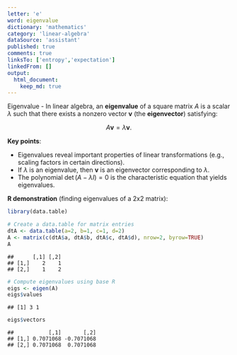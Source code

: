 ```yaml
---
letter: 'e'
word: eigenvalue
dictionary: 'mathematics'
category: 'linear-algebra'
dataSource: 'assistant'
published: true
comments: true
linksTo: ['entropy','expectation']
linkedFrom: []
output:
  html_document:
    keep_md: true
---
```




<a id="eigenvalue">Eigenvalue</a> - In linear algebra, an **eigenvalue** of a square matrix $A$ is a scalar $\lambda$ such that there exists a nonzero vector $\mathbf{v}$ (the **eigenvector**) satisfying:

$$
A\mathbf{v} = \lambda\mathbf{v}.
$$

**Key points**:
- Eigenvalues reveal important properties of linear transformations (e.g., scaling factors in certain directions).
- If $\lambda$ is an eigenvalue, then $\mathbf{v}$ is an eigenvector corresponding to $\lambda$.
- The polynomial $\det(A - \lambda I) = 0$ is the characteristic equation that yields eigenvalues.

**R demonstration** (finding eigenvalues of a 2x2 matrix):


``` r
library(data.table)

# Create a data.table for matrix entries
dtA <- data.table(a=2, b=1, c=1, d=2)
A <- matrix(c(dtA$a, dtA$b, dtA$c, dtA$d), nrow=2, byrow=TRUE)
A
```

```
##      [,1] [,2]
## [1,]    2    1
## [2,]    1    2
```

``` r
# Compute eigenvalues using base R
eigs <- eigen(A)
eigs$values
```

```
## [1] 3 1
```

``` r
eigs$vectors
```

```
##           [,1]       [,2]
## [1,] 0.7071068 -0.7071068
## [2,] 0.7071068  0.7071068
```

